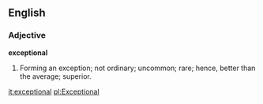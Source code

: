 ==English==

===Adjective===

'''exceptional'''

#Forming an exception; not ordinary; uncommon; rare; hence, better than the average; superior.

[[it:exceptional]]
[[pl:Exceptional]]